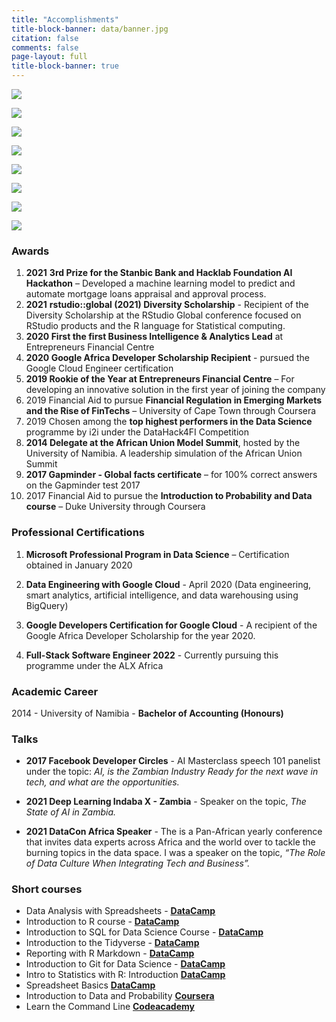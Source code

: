 ```yaml
---
title: "Accomplishments"
title-block-banner: data/banner.jpg
citation: false
comments: false
page-layout: full
title-block-banner: true
---
```


::: {layout-ncol=2}

![](data/data-engineer.png)

![](data/MPPDS-Cert.png)

![](data/GADS-2020.png)

![](data/microsoft.png)

![](data/explore-sql.png)

![](data/join-sql.png)


![](data/stanbic.png)

![](data/interm-sql.png)
:::



### Awards

1.  **2021** **3rd Prize for the Stanbic Bank and Hacklab Foundation AI
    Hackathon** -- Developed a machine learning model to predict and
    automate mortgage loans appraisal and approval process.
2.  **2021** **rstudio::global (2021) Diversity Scholarship** -
    Recipient of the Diversity Scholarship at the RStudio Global
    conference focused on RStudio products and the R language for
    Statistical computing.
3.  **2020 First the first Business Intelligence & Analytics Lead** at
    Entrepreneurs Financial Centre
4.  **2020 Google Africa Developer Scholarship Recipient** - pursued the
    Google Cloud Engineer certification
5.  **2019 Rookie of the Year at Entrepreneurs Financial Centre** -- For
    developing an innovative solution in the first year of joining the
    company
6.  2019 Financial Aid to pursue **Financial Regulation in Emerging
    Markets and the Rise of FinTechs** -- University of Cape Town
    through Coursera
7.  2019 Chosen among the **top highest performers in the Data Science**
    programme by i2i under the DataHack4FI Competition
8.  **2014 Delegate at the African Union Model Summit**, hosted by the
    University of Namibia. A leadership simulation of the African Union
    Summit
9.  **2017 Gapminder - Global facts certificate** -- for 100% correct
    answers on the Gapminder test 2017
10. 2017 Financial Aid to pursue the **Introduction to Probability and
    Data course** -- Duke University through Coursera

### Professional Certifications

1)  **Microsoft Professional Program in Data Science** -- Certification
    obtained in January 2020

2)  **Data Engineering with Google Cloud** - April 2020 (Data
    engineering, smart analytics, artificial intelligence, and data
    warehousing using BigQuery)

3)  **Google Developers Certification for Google Cloud** - A recipient
    of the Google Africa Developer Scholarship for the year 2020.

4)  **Full-Stack Software Engineer 2022** - Currently pursuing this
    programme under the ALX Africa

### Academic Career

2014 - University of Namibia - **Bachelor of Accounting (Honours)**

### Talks

-   **2017 Facebook Developer Circles** - AI Masterclass speech 101 panelist under the topic: *AI, is the Zambian Industry Ready for the next wave in tech, and what are the opportunities.*

-   **2021 Deep Learning Indaba X - Zambia** - Speaker on the topic, *The State of AI in Zambia.*

-   **2021 DataCon Africa Speaker** - The is a Pan-African yearly conference that invites data experts across Africa and the world over to tackle the burning topics in the data space. I was a speaker on the topic, *"The Role of Data Culture When Integrating Tech and Business".*


### Short courses

-   Data Analysis with Spreadsheets -
    [[**DataCamp**]{.underline}](https://www.datacamp.com/statement-of-accomplishment/course/712b36601d6e732f07128239c057eda77132ae38)
-   Introduction to R course -
    [**DataCamp**](https://www.datacamp.com/statement-of-accomplishment/course/284ca241bbb76f34add2d7c8a7ad4d4a8167d7f2)
-   Introduction to SQL for Data Science Course -
    [**DataCamp**](https://www.datacamp.com/statement-of-accomplishment/course/9c58b5ae8c2e5918dbee19f70e9bf797686b9ddd)
-   Introduction to the Tidyverse -
    [**DataCamp**](https://www.datacamp.com/statement-of-accomplishment/course/16be4b93ba3d34ef04f69e599c6d295cf20e88f5)
-   Reporting with R Markdown -
    [**DataCamp**](https://www.datacamp.com/statement-of-accomplishment/course/22a4a32e8a42148c0c8f8e06a96003a762719f70)
-   Introduction to Git for Data Science -
    [**DataCamp**](https://www.datacamp.com/statement-of-accomplishment/course/e9f54b91a3d762e7508001880b0372315a862c50)
-   Intro to Statistics with R: Introduction
    [**DataCamp**](https://www.datacamp.com/statement-of-accomplishment/course/16da816f65c95d6322d6a68fb569a094ef683f0e)
-   Spreadsheet Basics
    [**DataCamp**](https://links.datacamp.com/e/c/eyJlbWFpbF9pZCI6IlpOMkhCQUFCWXhEZWZIZDdHMEFrcG1hNE5GcW8iLCJocmVmIjoiaHR0cHM6Ly93d3cuZGF0YWNhbXAuY29tL3N0YXRlbWVudC1vZi1hY2NvbXBsaXNobWVudC9jb3Vyc2UvMzVmZjU2NDFjYzg1YTFlOGNhN2ZkMmZjZTYxMzZlMTFjNzIxYjM0MiIsImxpbmtfaWQiOjU4ODYzNDk1LCJwb3NpdGlvbiI6Mn0/f23a7a5d8ab4d3a56af0b7bd3b5b5165b3d7269be75345ba13112eec7ee5d843)
-   Introduction to Data and Probability
    [**Coursera**](https://www.coursera.org/learn/probability-intro?authMode=login)
-   Learn the Command Line
    [**Codeacademy**](https://www.codecademy.com/learn/learn-the-command-line)
